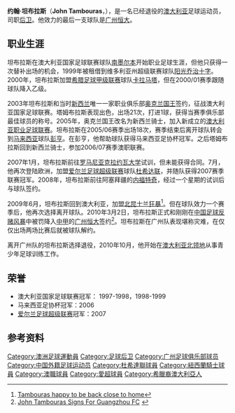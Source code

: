 {{noteta|G1=足球}}{{Football player infobox 
| playername = 约翰·坦布拉斯<br>John Tambouras
| image = [[Image:John_Tambouras.jpg|200px]]
| fullname = John Tambouras
| height =  {{height|m=1.85}}
| dateofbirth = {{birth date and age|1979|1|30}} 
| cityofbirth = [[达尔文_(澳大利亚)|达尔文]] 
| countryofbirth = {{AUS}} 
| currentclub  = 退役
| clubnumber = 
| position = [[后卫_(足球)|后卫]]
| youthyears = 
| youthclubs = 
| years = 1998–2000<br />1999<br />2000–2002<br />2003–2004<br />2005–2006<br />2006<br />2006–2007<br />2007–2008<br />2008–2009<br />2009–2010<br/>2010
| clubs = [[南墨尔本足球俱乐部|南墨尔本]] <br> →[[阳光乔治十字足球俱乐部|阳光乔治十字]] <br> [[卡拉马塔足球俱乐部|卡拉马塔]] <br> [[新西兰骑士足球俱乐部|奥克兰国王]] <br> [[新西兰骑士足球俱乐部|新西兰骑士]] <br> [[彭亨足球俱乐部|彭亨]] <br> [[新西兰骑士足球俱乐部|新西兰骑士]] <br> [[杜希达联足球俱乐部|杜希达联]] <br> [[巴库内福特奇足球俱乐部|内福特奇]] <br> [[北昆士兰狂暴足球俱乐部|北昆士兰狂暴]] <br> [[广州恒大足球俱乐部|广州恒大]]
| caps(goals) = {{0}}{{0}}1 {{0}}{{0}}(0)<br />{{0}}11 {{0}}{{0}}(1)<br />{{0}}14 {{0}}{{0}}(0)<br />{{0}}21 {{0}}{{0}}(1)<br />{{0}}18 {{0}}{{0}}(0)<br />{{0}}26 {{0}}{{0}}(2)<br />{{0}}{{0}}3 {{0}}{{0}}(1)<br />{{0}}32 {{0}}{{0}}(1)<br />{{0}}{{0}}0 {{0}}{{0}}(0)<br />{{0}}17 {{0}}{{0}}(0)<br/>{{0}}{{0}}2 {{0}}{{0}}(0)
| nationalyears = 
| nationalteam = 
| nationalcaps(goals) = 
| pcupdate = 2010年10月30日
| ntupdate = 2010年3月12日
}}
'''约翰·坦布拉斯'''（'''John Tambouras'''，{{bd|1979年|1月30日|||T}}），是一名已经退役的[[澳大利亚|澳大利亚]]足球运动员，司职[[后卫_(足球)|后卫]]。他效力的最后一支球队是[[广州恒大足球俱乐部|广州恒大]]。

==职业生涯==
坦布拉斯在澳大利亚国家足球联赛球队[[南墨尔本足球俱乐部|南墨尔本]]开始职业足球生涯，但他只获得一次替补出场的机会，1999年被租借到维多利亚州超级联赛球队[[阳光乔治十字足球俱乐部|阳光乔治十字]]。2000年，坦布拉斯加盟[[希腊足球甲级联赛|希腊足球甲级联赛]]球队[[卡拉马塔足球俱乐部|卡拉马塔]]，但在2000/01赛季跟随球队降入乙级。

2003年坦布拉斯和当时[[新西兰|新西兰]]唯一一家职业俱乐部[[新西兰骑士足球俱乐部|奥克兰国王]]签约，征战澳大利亚国家足球联赛。塔姆布拉斯表现出色，出场21次，打进1球，获得当赛季俱乐部最佳球员的称号。2005年，奥克兰国王改名为新西兰骑士，加入新成立的[[澳大利亚职业足球联赛|澳大利亚职业足球联赛]]。坦布拉斯在2005/06赛季出场18次，赛季结束后离开球队转会到[[马来西亚|马来西亚]]球队[[彭亨足球俱乐部|彭亨]]。在彭亨，他帮助球队获得马来西亚足协杯冠军。之后塔姆布拉斯回到新西兰骑士，参加2006/07赛季澳职联赛。

2007年1月，坦布拉斯前往[[罗马尼亚|罗马尼亚]][[克拉约瓦大学足球俱乐部|克拉约瓦大学]]试训，但未能获得合同。7月，他再次登陆欧洲，加盟[[爱尔兰足球超级联赛|爱尔兰足球超级联赛]]球队[[杜希达联足球俱乐部|杜希达联]]，并随队获得2007赛季联赛冠军。2008年，坦布拉斯前往阿塞拜疆的[[巴库内福特奇足球俱乐部|内福特奇]]，经过一个星期的试训后与球队签约。

2009年6月，坦布拉斯回到澳大利亚，加盟[[北昆士兰狂暴足球俱乐部|北昆士兰狂暴]]<ref>[http://www.ntnews.com.au/article/2009/06/22/60491_ntsport.html Tambouras happy to be back close to home]</ref>。但在球队效力一个赛季后，他再次选择离开球队。2010年3月2日，坦布拉斯正式和刚刚在[[中国足球反赌风暴|中国足球反赌风暴]]中被罚降入[[中甲|中甲]]的[[广州恒大足球俱乐部|广州恒大]]签约<ref>
[http://nqfuryfcthejournal.blogspot.com/2010/03/news-john-tambouras-signs-for-guangzhou.html John Tambouras Signs For Guangzhou FC] {{webarchive|url=https://web.archive.org/web/20110708055358/http://nqfuryfcthejournal.blogspot.com/2010/03/news-john-tambouras-signs-for-guangzhou.html |date=2011-07-08 }}</ref>。坦布拉斯在广州队表现堪称灾难，在仅仅出场两场比赛后就被球队解约。

离开广州队的坦布拉斯选择退役，2010年10月，他开始在[[澳大利亚|澳大利亚]][[北领地|北领地]]从事青少年足球训练工作。

==荣誉==
* 澳大利亚国家足球联赛冠军： 1997-1998，1998-1999
* 马来西亚足协杯冠军：2006
* [[爱尔兰足球超级联赛|爱尔兰足球超级联赛]]冠军：2007

==参考资料==
{{reflist}}

{{2010年广州恒大名单}}

{{DEFAULTSORT:Tambouras,John}}
[[Category:澳洲足球運動員|Category:澳洲足球運動員]]
[[Category:足球后卫|Category:足球后卫]]
[[Category:广州足球俱乐部球员|Category:广州足球俱乐部球员]]
[[Category:中国外籍足球运动员|Category:中国外籍足球运动员]]
[[Category:杜希達聯球員|Category:杜希達聯球員]]
[[Category:紐西蘭騎士球員|Category:紐西蘭騎士球員]]
[[Category:澳職球員|Category:澳職球員]]
[[Category:愛超球員|Category:愛超球員]]
[[Category:希臘裔澳大利亞人|Category:希臘裔澳大利亞人]]